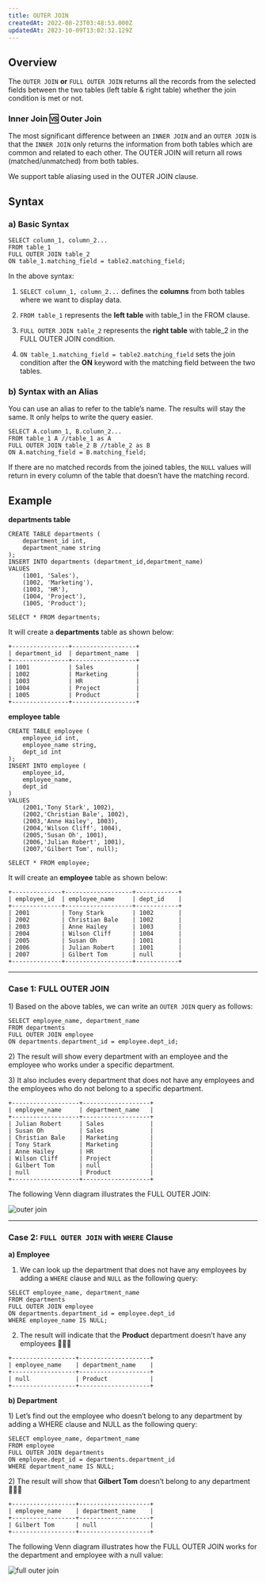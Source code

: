 ```yaml
---
title: OUTER JOIN
createdAt: 2022-08-23T03:48:53.000Z
updatedAt: 2023-10-09T13:02:32.129Z
---
```


## Overview

The `OUTER JOIN` **or** `FULL OUTER JOIN` returns all the records from the selected fields between the two tables (left table & right table) whether the join condition is met or not.

### **Inner Join 🆚 Outer Join**

The most significant difference between an `INNER JOIN` and an `OUTER JOIN` is that the `INNER JOIN` only returns the information from both tables which are common and related to each other. The OUTER JOIN will return all rows (matched/unmatched) from both tables.&#x20;

<Tip>We support table aliasing used in the OUTER JOIN clause.</Tip>

## Syntax

### a) Basic Syntax

```pgsql
SELECT column_1, column_2...
FROM table_1
FULL OUTER JOIN table_2
ON table_1.matching_field = table2.matching_field;
```

In the above syntax:

1.  `SELECT column_1, column_2...` defines the **columns** from both tables where we want to display data.

2.  `FROM table_1` represents the **left table** with table_1 in the FROM clause.

3.  &#x20;`FULL OUTER JOIN table_2` represents the **right table** with table_2 in the FULL OUTER JOIN condition.

4.  `ON table_1.matching_field = table2.matching_field` sets the join condition after the **ON** keyword with the matching field between the two tables.&#x20;

### b) Syntax with an Alias

You can use an alias to refer to the table’s name. The results will stay the same. It only helps to write the query easier.

```pgsql
SELECT A.column_1, B.column_2...
FROM table_1 A //table_1 as A
FULL OUTER JOIN table_2 B //table_2 as B
ON A.matching_field = B.matching_field;
```

<Note>If there are no matched records from the joined tables, the `NULL` values will return in every column of the table that doesn’t have the matching record.</Note>

## Example

**departments table**

```pgsql
CREATE TABLE departments (
	department_id int,
	department_name string
);
INSERT INTO departments (department_id,department_name)
VALUES
	(1001, 'Sales'),
	(1002, 'Marketing'),
	(1003, 'HR'),
	(1004, 'Project'),
	(1005, 'Product');
```

```pgsql
SELECT * FROM departments;
```

It will create a **departments** table as shown below:

```pgsql
+----------------+------------------+
| department_id  | department_name  |
+----------------+------------------+
| 1001           | Sales            |
| 1002           | Marketing        |
| 1003           | HR               |
| 1004           | Project          |
| 1005           | Product          |
+----------------+------------------+
```

**employee table**

```pgsql
CREATE TABLE employee (
	employee_id int,
	employee_name string,
	dept_id int
);
INSERT INTO employee (
	employee_id,
	employee_name,
    dept_id
)
VALUES
	(2001,'Tony Stark', 1002),
	(2002,'Christian Bale', 1002),
	(2003,'Anne Hailey', 1003),
	(2004,'Wilson Cliff', 1004),
	(2005,'Susan Oh', 1001),
	(2006,'Julian Robert', 1001),
    (2007,'Gilbert Tom', null);
```

```pgsql
SELECT * FROM employee;
```

It will create an **employee** table as shown below:

```pgsql
+--------------+-------------------+------------+
| employee_id  | employee_name     | dept_id    |
+--------------+-------------------+------------+
| 2001         | Tony Stark        | 1002       |
| 2002         | Christian Bale    | 1002       |
| 2003         | Anne Hailey       | 1003       |
| 2004         | Wilson Cliff      | 1004       |
| 2005         | Susan Oh          | 1001       |
| 2006         | Julian Robert     | 1001       |
| 2007         | Gilbert Tom       | null       |
+--------------+-------------------+------------+
```

---

### Case 1: FULL OUTER JOIN

1\) Based on the above tables, we can write an `OUTER JOIN` query as follows:

```pgsql
SELECT employee_name, department_name
FROM departments
FULL OUTER JOIN employee
ON departments.department_id = employee.dept_id;
```

2\) The result will show every department with an employee and the employee who works under a specific department.

3\) It also includes every department that does not have any employees and the employees who do not belong to a specific department.

```pgsql
+-------------------+-------------------+
| employee_name     | department_name   |
+-------------------+-------------------+
| Julian Robert     | Sales             |
| Susan Oh          | Sales             |
| Christian Bale    | Marketing         |
| Tony Stark        | Marketing         |
| Anne Hailey       | HR                |
| Wilson Cliff      | Project           |
| Gilbert Tom       | null              |
| null              | Product           |
+-------------------+-------------------+
```

The following Venn diagram illustrates the FULL OUTER JOIN:

![outer join](../../../assets/outer-join_1.png)

---

### Case 2: `FULL OUTER JOIN` with `WHERE` Clause

**a) Employee**

1. We can look up the department that does not have any employees by adding a `WHERE` clause and `NULL` as the following query:

```pgsql
SELECT employee_name, department_name
FROM departments
FULL OUTER JOIN employee
ON departments.department_id = employee.dept_id
WHERE employee_name IS NULL;
```

2. The result will indicate that the **Product** department doesn’t have any employees 👨🏻‍💼

```pgsql
+------------------+--------------------+
| employee_name    | department_name    |
+------------------+--------------------+
| null             | Product            |
+------------------+--------------------+
```

**b) Department**

1\) Let’s find out the employee who doesn’t belong to any department by adding a WHERE clause and NULL as the following query:&#x20;

```pgsql
SELECT employee_name, department_name
FROM employee
FULL OUTER JOIN departments
ON employee.dept_id = departments.department_id
WHERE department_name IS NULL;
```

2\) The result will show that **Gilbert Tom** doesn’t belong to any department 👨🏻‍💼

```pgsql
+------------------+--------------------+
| employee_name    | department_name    |
+------------------+--------------------+
| Gilbert Tom      | null               |
+------------------+--------------------+
```

The following Venn diagram illustrates how the FULL OUTER JOIN works for the department and employee with a null value:

![full outer join](../../../assets/full-outer-join.png)
